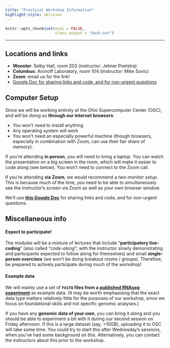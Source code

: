 ```yaml
---
title: "Practical Workshop Information"
highlight-style: oblivion
---
```


```r
knitr::opts_chunk$set(eval = FALSE,
                      class.output = "bash-out")
```

-----

## Locations and links

- **Wooster**: Selby Hall, room 203 (instructor: Jelmer Poelstra)
- **Columbus**: Aronoff Laboratory, room 104 (instructor: Mike Sovic)
- **Zoom**: email us for the link!
- [Google Doc for sharing links and code, and for non-urgent questions](https://docs.google.com/document/d/1M_BSRtnG3QYjntpgxbMENr_ZJGrA35B1e7E0Dn0hK5Q/edit?usp=sharing)

## Computer Setup

Since we will be working entirely at the Ohio Supercomputer Center (OSC),
and will be doing so **through our internet browsers**:

- You won't need to install anything
- Any operating system will work
- You won't need an especially powerful machine
  (though browsers, especially in combination with Zoom, can use their fair
  share of memory).

If you're attending **in person**, you will need to bring a _laptop_.
You can watch the presentation on a big screen in the room,
which will make it easier to code along (see below).
You won't need to connect to the Zoom call.

If you're attending **via Zoom**, we would recommend a _two-monitor setup_.
This is because much of the time,
you need to be able to simultaneously see the instructor's screen via Zoom
as well as your own browser window.

We'll use
**[this Google Doc](https://docs.google.com/document/d/1M_BSRtnG3QYjntpgxbMENr_ZJGrA35B1e7E0Dn0hK5Q/edit?usp=sharing)**
for sharing links and code, and for non-urgent questions.

## Miscellaneous info

#### Expect to participate!

The modules will be a mixture of lectures that include
"**participatory live-coding**"
(also called "_code-along_"; with the instructor slowly demonstrating and
participants expected to follow along for themselves)
and small **single-person exercises**
(we won't be doing breakout rooms / groups).
Therefore, be prepared to actively participate during much of the workshop!

#### Example data

We will mainly use a set of
**`FASTQ` files from a**
**[published RNAseq experiment](https://www.nature.com/articles/sdata2018290)**
as example data.
(It may be worth emphasizing that the exact data type matters relatively little
for the purposes of our workshop,
since we focus on foundational skills and not specific genomic analyses.)

If you have any **genomic data of your own**,
you can bring it along and you should be able to experiment a bit with it
during our second session on Friday afternoon.
If this is a large dataset (say, >10GB),
uploading it to OSC will take some time.
You could try to start this after Wednesday's sessions,
when you've had some background on this.
Alternatively, you can contact the instructors about this prior to the workshop.
